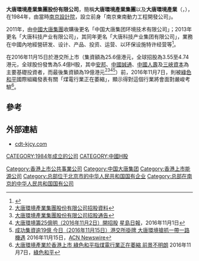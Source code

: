 {{Infobox_Company |
  company_name = 大唐環境產業<br>Datang Environment Industry Group Co., Ltd. |
  company_logo = <!-- 注释出：[[File:China_Datang_Corporation_logo.svg|160px]] --> |
  company_type = [[國有企業|國有企業]] |
  foundation = 1984年 |
  location =[[中國|中國]][[江蘇|江蘇]][[南京|南京]]（前總部）<BR>[[中國|中國]][[北京|北京]]|
  industry = [[新能源|新能源]]|
  key_people = [[董事長|董事長]]：[[金耀華|金耀華]]<BR>[[總經理|總經理]]：[[鄧賢東|鄧賢東]]| 
  sales =  |
  profit =  |
  asset =  |
  market_value = |
  num_employees = |
  revenue = |
  products = |
  homepage = [http://www.cdt-kjcy.com/ cdt-kjcy.com]
}}

'''大唐環境產業集團股份有限公司'''，簡稱'''大唐環境產業集團'''以及'''大唐環境產業'''（'''{{lang-en|Datang Environment Industry Group Co., Ltd.}}'''，{{hkex|1272}}），在1984年，由當時[[南京設計院|南京設計院]]，設立前身「南京東南動力工程開發公司」。

2011年，由[[中國大唐集團|中國大唐集團]]收購後更名「中国大唐集团环境技术有限公司」；2013年更名「大唐科技产业有限公司」，其同年更名「大唐科技产业集团有限公司」，業務在中國內地經營研发、设计、产品、投资、运营、以环保设施特许经营等<ref>{{Cite web |url=http://www.cdt-kjcy.com/second/index.aspx?nodeid=7 |title=大唐環境產業集團股份有限公司簡介 |access-date=2016-11-15 |archive-url=https://web.archive.org/web/20160223024912/http://www.cdt-kjcy.com/second/index.aspx?nodeid=7 |archive-date=2016-02-23 |dead-url=yes }}</ref>。

在2016年11月15日於港交所上市（集資額為25.6億港元，全球招股為3.55至4.74港元，全球股份發售為5.4億H股，其中[[安邦|安邦]]、[[中國誠通|中國誠通]]、[[中國人壽|中國人壽]]及[[三峽資本|三峽資本]]為主要基礎投資者，而最後集資額為19億港元<ref>[http://www.cdt-kjcy.com/upload/fckeditor/%E5%85%A8%E7%90%83%E5%8F%91%E5%94%AE(2).pdf 大唐環境產業集團股份有限公司招股資料]{{dead link|date=2018年5月 |bot=InternetArchiveBot |fix-attempted=yes }}</ref><ref>[http://www.cdt-kjcy.com/upload/fckeditor/%E6%AD%A3%E5%BC%8F%E9%80%9A%E5%91%8A-%E5%85%A8%E7%90%83%E5%8F%91%E5%94%AE.pdf 大唐環境產業集團股份有限公司招股通告]{{dead link|date=2017年12月 |bot=InternetArchiveBot |fix-attempted=yes }}</ref><REF>
[https://hk.news.yahoo.com/%E5%A4%A7%E5%94%90%E7%92%B0%E5%A2%83%E7%B1%8C25%E5%84%84%E6%98%8E%E9%96%8B%E6%8B%9B-221117555--finance.html 大唐環境籌25億明（2016年11月2日）開招股] {{Wayback|url=https://hk.news.yahoo.com/%E5%A4%A7%E5%94%90%E7%92%B0%E5%A2%83%E7%B1%8C25%E5%84%84%E6%98%8E%E9%96%8B%E6%8B%9B-221117555--finance.html |date=20180930054515 }}[[星島日報|星島日報]]，2016年11月1日
</REF><REF>
[http://ct.acnnewswire.com/press-release/traditionalchinese/33483/%E6%88%90%E5%8A%9F%E9%9B%86%E8%B3%87%E9%80%BE19%E5%84%84-%E4%BB%8A%E6%97%A5%E6%B8%AF%E4%BA%A4%E6%89%80%E6%8E%9B%E7%89%8C-%E5%A4%A7%E5%94%90%E7%92%B0%E5%A2%83%E6%90%B6%E6%8A%93%E4%B8%80%E5%B8%B6%E4%B8%80%E8%B7%AF%E6%A9%9F%E9%81%87 成功集資逾19億 今日（2016年11月15日）港交所掛牌 大唐環境搶抓一帶一路機遇] {{Wayback|url=http://ct.acnnewswire.com/press-release/traditionalchinese/33483/%E6%88%90%E5%8A%9F%E9%9B%86%E8%B3%87%E9%80%BE19%E5%84%84-%E4%BB%8A%E6%97%A5%E6%B8%AF%E4%BA%A4%E6%89%80%E6%8E%9B%E7%89%8C-%E5%A4%A7%E5%94%90%E7%92%B0%E5%A2%83%E6%90%B6%E6%8A%93%E4%B8%80%E5%B8%B6%E4%B8%80%E8%B7%AF%E6%A9%9F%E9%81%87 |date=20181004123532 }}2016年11月15日，[[ACN_Newswire|ACN Newswire]]
</REF>）前，2016年11月7日，則被[[綠色和平|綠色和平]]國際組織發表有關「煤電行業正在萎縮」，顯示得對這個行業將會面對嚴峻考驗<REF>
[http://www.greenpeace.org/hk/press/releases/climate-energy/2016/051/ipo-reactive/ 大唐環境產業於香港上市 綠色和平指煤電行業正在萎縮 前景不明朗] {{Wayback|url=http://www.greenpeace.org/hk/press/releases/climate-energy/2016/051/ipo-reactive/ |date=20170401072039 }}2016年11月7日，[[綠色和平|綠色和平]]
</REF>。

==參考==
{{REFLIST}}

==外部連結==
*[http://www.cdt-kjcy.com cdt-kjcy.com] {{Wayback|url=http://www.cdt-kjcy.com/ |date=20190718095203 }}

[[Category:香港上市公共事業公司|Category:香港上市公共事業公司]]
[[Category:中国大唐集团|Category:中国大唐集团]]
[[Category:香港上市能源公司|Category:香港上市能源公司]]
[[CATEGORY:1984年成立的公司|CATEGORY:1984年成立的公司]]
[[Category:总部位于北京市的中华人民共和国国有企业|Category:总部位于北京市的中华人民共和国国有企业]]
[[CATEGORY:中國H股|CATEGORY:中國H股]]
[[Category:总部在南京的中华人民共和国国有公司|Category:总部在南京的中华人民共和国国有公司]]